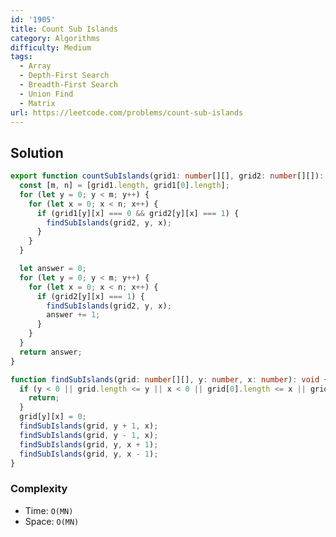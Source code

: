 ```yaml
---
id: '1905'
title: Count Sub Islands
category: Algorithms
difficulty: Medium
tags:
  - Array
  - Depth-First Search
  - Breadth-First Search
  - Union Find
  - Matrix
url: https://leetcode.com/problems/count-sub-islands
---
```


## Solution

```typescript showLineNumbers
export function countSubIslands(grid1: number[][], grid2: number[][]): number {
  const [m, n] = [grid1.length, grid1[0].length];
  for (let y = 0; y < m; y++) {
    for (let x = 0; x < n; x++) {
      if (grid1[y][x] === 0 && grid2[y][x] === 1) {
        findSubIslands(grid2, y, x);
      }
    }
  }

  let answer = 0;
  for (let y = 0; y < m; y++) {
    for (let x = 0; x < n; x++) {
      if (grid2[y][x] === 1) {
        findSubIslands(grid2, y, x);
        answer += 1;
      }
    }
  }
  return answer;
}

function findSubIslands(grid: number[][], y: number, x: number): void {
  if (y < 0 || grid.length <= y || x < 0 || grid[0].length <= x || grid[y][x] === 0) {
    return;
  }
  grid[y][x] = 0;
  findSubIslands(grid, y + 1, x);
  findSubIslands(grid, y - 1, x);
  findSubIslands(grid, y, x + 1);
  findSubIslands(grid, y, x - 1);
}
```

### Complexity

- Time: `O(MN)`
- Space: `O(MN)`
